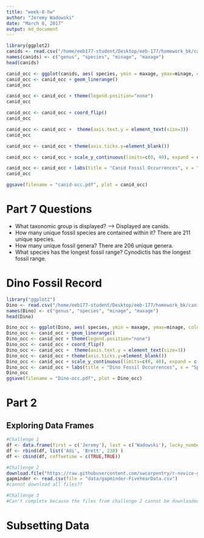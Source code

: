 ```yaml
---
title: "week-8-hw"
author: "Jeremy Wadowski"
date: "March 8, 2017"
output: md_document
---
```

```r
library(ggplot2)
canids <- read.csv("/home/eeb177-student/Desktop/eeb-177/homework_bk/canid-ranges-sorted.csv", header = F, as.is = T)
names(canids) <- c("genus", "species", "minage", "maxage")
head(canids)

canid_occ <- ggplot(canids, aes( species, ymin = maxage, ymax=minage, colour = genus))
canid_occ <- canid_occ + geom_linerange()
canid_occ

canid_occ <- canid_occ + theme(legend.position="none")
canid_occ

canid_occ <- canid_occ + coord_flip()
canid_occ

canid_occ <- canid_occ +  theme(axis.text.y = element_text(size=3))
canid_occ

canid_occ <- canid_occ + theme(axis.ticks.y=element_blank())

canid_occ <- canid_occ + scale_y_continuous(limits=c(0, 40), expand = c(0, 0), breaks=c(0, 10, 20, 30, 40))

canid_occ <- canid_occ + labs(title = "Canid Fossil Occurrences", x = "Species", y = "Ma ago") + theme(plot.title = element_text(hjust = 0.5, size=22, face = "bold"), axis.title =element_text(size=20))
canid_occ

ggsave(filename = "canid-occ.pdf", plot = canid_occ)
```
# Part 7 Questions
- What taxonomic group is displayed? 
--> Displayed are canids. 
- How many unique fossil species are contained within it?  There are 211 unique species.
- How many unique fossil genera?  There are 206 unique genera.
- What species has the longest fossil range?  Cynodictis has the longest fossil range.


# Dino Fossil Record
```r
library("ggplot2")
Dino <- read.csv("/home/eeb177-student/Desktop/eeb-177/homework_bk/canid-ranges-sorted.csv", header = F, as.is = T)
names(Dino) <- c("genus", "species", "minage", "maxage")
head(Dino)

Dino_occ <- ggplot(Dino, aes( species, ymin = maxage, ymax=minage, colour = genus))
Dino_occ <- canid_occ + geom_linerange() 
Dino_occ <- canid_occ + theme(legend.position="none") 
Dino_occ <- canid_occ + coord_flip() 
Dino_occ <- canid_occ +  theme(axis.text.y = element_text(size=3)) 
Dino_occ <- canid_occ + theme(axis.ticks.y=element_blank()) 
Dino_occ <- canid_occ + scale_y_continuous(limits=c(0, 40), expand = c(0, 0), breaks=c(0, 10, 20, 30, 40))
Dino_occ <- canid_occ + labs(title = "Dino Fossil Occurrences", x = "Species", y = "Ma ago") + theme(plot.title = element_text(hjust = 0.5, size=22, face = "bold"), axis.title =element_text(size=20)) 
Dino_occ
ggsave(filename = "Dino-occ.pdf", plot = Dino_occ) 

```
# Part 2

## Exploring Data Frames
```r
#Challenge 1
df <- data.frame(first = c('Jeremy'), last = c('Wadowski'), lucky_number = c(8), stringsAsFactors = FALSE)
df <- rbind(df, list('Adi', 'Brett', 238) )
df <- cbind(df, coffeetime = c(TRUE,TRUE))

#Challenge 2
download.file("https://raw.githubusercontent.com/swcarpentry/r-novice-gapminder/gh-pages/_episodes_rmd/data/gapminder-FiveYearData.csv", destfile = "data/gapminder-FiveYearData.csv")
gapminder <- read.csv(file = "data/gapminder-FiveYearData.csv")
#cannot download all files??

#Challenge 3
#Can't complete because the files from challenge 2 cannot be downloaded.

```
# Subsetting Data
```r


```
